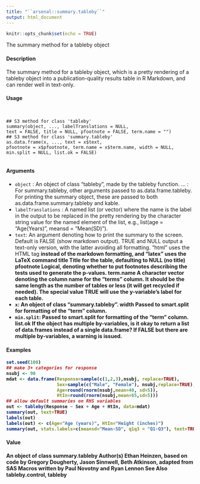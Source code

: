 ```yaml
---
title: "``arsenal::summary.tableby``"
output: html_document
---
```


```r
knitr::opts_chunk$set(echo = TRUE)
```

The summary method for a tableby object

#### Description

The summary method for a tableby object, which is a pretty rendering of a tableby object into a publication-quality results table in R Markdown, and can render well in text-only.

#### Usage
<pre><code>

## S3 method for class 'tableby'
summary(object, ..., labelTranslations = NULL,
text = FALSE, title = NULL, pfootnote = FALSE, term.name = "")
## S3 method for class 'summary.tableby'
as.data.frame(x, ..., text = x$text,
pfootnote = x$pfootnote, term.name = x$term.name, width = NULL,
min.split = NULL, list.ok = FALSE)

</code></pre>
#### Arguments

* ``object`` : An object of class "tableby", made by the tableby function.
... : For summary.tableby, other arguments passed to as.data.frame.tableby.
For printing the summary object, these are passed to both as.data.frame.summary.tableby
and kable.
* ``labelTranslations`` : A named list (or vector) where the name is the label in the output to be replaced in the pretty rendering by the character string value for the named element of
the list, e.g., list(age = "Age(Years)", meansd = "Mean(SD)").
* ``text``: An argument denoting how to print the summary to the screen. Default is FALSE (show markdown output). TRUE and NULL output a text-only version, with the latter avoiding all formatting. "html" uses the HTML tag <strong> instead of the markdown formatting, and "latex" uses the LaTeX command \textbf.
title Title for the table, defaulting to NULL (no title)
pfootnote Logical, denoting whether to put footnotes describing the tests used to generate the p-values.
term.name A character vector denoting the column name for the "terms" column. It should be the same length as the number of tables or less (it will get recycled if needed).
The special value TRUE will use the y-variable’s label for each table.
* ``x``: An object of class "summary.tableby".
width Passed to smart.split for formatting of the "term" column.
* ``min.split``: Passed to smart.split for formatting of the "term" column.
list.ok If the object has multiple by-variables, is it okay to return a list of data.frames instead of a single data.frame? If FALSE but there are multiple by-variables, a warning is issued.


#### Examples
```r
set.seed(100)
## make 3+ categories for response
nsubj <- 90
mdat <- data.frame(Response=sample(c(1,2,3),nsubj, replace=TRUE),
                   Sex=sample(c("Male", "Female"), nsubj,replace=TRUE),
                   Age=round(rnorm(nsubj,mean=40, sd=5)),
                   HtIn=round(rnorm(nsubj,mean=65,sd=5)))
## allow default summaries on RHS variables
out <- tableby(Response ~ Sex + Age + HtIn, data=mdat)
summary(out, text=TRUE)
labels(out)
labels(out) <- c(Age="Age (years)", HtIn="Height (inches)")
summary(out, stats.labels=c(meansd="Mean-SD", q1q3 = "Q1-Q3"), text=TRUE)
```

#### Value

An object of class summary.tableby
Author(s)
Ethan Heinzen, based on code by Gregory Dougherty, Jason Sinnwell, Beth Atkinson, adapted from
SAS Macros written by Paul Novotny and Ryan Lennon
See Also
tableby.control, tableby
